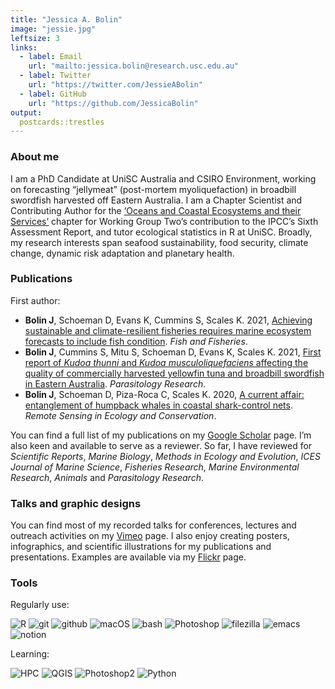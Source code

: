 ```yaml
---
title: "Jessica A. Bolin"
image: "jessie.jpg"
leftsize: 3
links:
  - label: Email
    url: "mailto:jessica.bolin@research.usc.edu.au"
  - label: Twitter
    url: "https://twitter.com/JessieABolin"
  - label: GitHub
    url: "https://github.com/JessicaBolin"
output:
  postcards::trestles
---
```


### About me

I am a PhD Candidate at UniSC Australia and CSIRO Environment, working on forecasting "jellymeat" (post-mortem myoliquefaction) in broadbill swordfish harvested off Eastern Australia. I am a Chapter Scientist and Contributing Author for the ['Oceans and Coastal Ecosystems and their Services'](https://www.ipcc.ch/report/ar6/wg2/) chapter for Working Group Two's contribution to the IPCC's Sixth Assessment Report, and tutor ecological statistics in R at UniSC. Broadly, my research interests span seafood sustainability, food security, climate change, dynamic risk adaptation and planetary health.

### Publications

First author:

-   **Bolin J**, Schoeman D, Evans K, Cummins S, Scales K. 2021, [Achieving sustainable and climate-resilient fisheries requires marine ecosystem forecasts to include fish condition](https://doi.org/10.1111/faf.12569). *Fish and Fisheries*.
-   **Bolin J**, Cummins S, Mitu S, Schoeman D, Evans K, Scales K. 2021, [First report of *Kudoa thunni* and *Kudoa musculoliquefaciens* affecting the quality of commercially harvested yellowfin tuna and broadbill swordfish in Eastern Australia](https://doi.org/10.1007/s00436-021-07206-8). *Parasitology Research*.
-   **Bolin J**, Schoeman D, Piza-Roca C, Scales K. 2020, [A current affair: entanglement of humpback whales in coastal shark-control nets](https://doi.org/10.1002/rse2.133). *Remote Sensing in Ecology and Conservation*.

You can find a full list of my publications on my [Google Scholar](https://scholar.google.com.au/citations?user=ahZht6IAAAAJ&hl=en) page. I'm also keen and available to serve as a reviewer. So far, I have reviewed for *Scientific Reports*, *Marine Biology*, *Methods in Ecology and Evolution*, *ICES Journal of Marine Science*, *Fisheries Research*, *Marine Environmental Research*, *Animals* and *Parasitology Research*.

### Talks and graphic designs

You can find most of my recorded talks for conferences, lectures and outreach activities on my [Vimeo](https://vimeo.com/jessicabolin) page. I also enjoy creating posters, infographics, and scientific illustrations for my publications and presentations. Examples are available via my [Flickr](https://www.flickr.com/photos/197049277@N08/) page.

### Tools

Regularly use:

![R](https://img.shields.io/badge/R-6495ED?style=for-the-badge&logo=R&logoColor=white) ![git](https://img.shields.io/badge/git-6495ED?style=for-the-badge&logo=git&logoColor=white&) ![github](https://img.shields.io/badge/Github-6495ED?style=for-the-badge&logo=github&logoColor=white) ![macOS](https://img.shields.io/badge/macOS-6495ED?style=for-the-badge&logo=apple&logoColor=white) ![bash](https://img.shields.io/badge/zsh-6495ED?style=for-the-badge&logo=gnubash&logoColor=white) ![Photoshop](https://img.shields.io/badge/Illustrator-6495ED?style=for-the-badge&logo=Adobe%20Illustrator&logoColor=white) ![filezilla](https://img.shields.io/badge/Filezilla-6495ED?style=for-the-badge&logo=filezilla&logoColor=white) ![emacs](https://img.shields.io/badge/emacs-6495ED?style=for-the-badge&logo=gnuemacs&logoColor=white) ![notion](https://img.shields.io/badge/Notion-6495ED?style=for-the-badge&logo=notion&logoColor=white)

Learning:

![HPC](https://img.shields.io/badge/HPC-6495ED?style=for-the-badge&logo=icloud&logoColor=white) ![QGIS](https://img.shields.io/badge/QGIS-6495ED?style=for-the-badge&logo=qgis&logoColor=white) ![Photoshop2](https://img.shields.io/badge/Photoshop-6495ED?style=for-the-badge&logo=Adobe%20Photoshop&logoColor=white) ![Python](https://img.shields.io/badge/Python-6495ED?style=for-the-badge&logo=python&logoColor=white)
